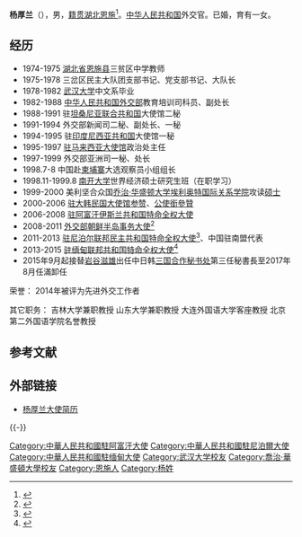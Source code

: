 '''杨厚兰'''（{{bd|1956年|5月||catIdx=}}），男，[[籍贯|籍贯]][[湖北|湖北]][[恩施|恩施]]<ref>{{Cite web |url=http://news.sina.com.cn/o/2015-04-17/061931727666.shtml |title=淘金缅甸 不少川企已先行 |accessdate=2015-11-07 |author= |date=2015-04-17 |work= |publisher=新浪网，来源：四川在线-华西都市报 |language=Zh-hans |archive-date=2016-10-09 |archive-url=https://web.archive.org/web/20161009183835/http://news.sina.com.cn/o/2015-04-17/061931727666.shtml |dead-url=no }}</ref>。[[中华人民共和国|中华人民共和国]]外交官。已婚，育有一女。

== 经历 ==
*1974-1975  [[湖北省|湖北省]][[恩施县|恩施县]]三贫区中学教师
*1975-1978  三岔区民主大队团支部书记、党支部书记、大队长
*1978-1982  [[武汉大学|武汉大学]]中文系毕业
*1982-1988 [[中华人民共和国外交部|中华人民共和国外交部]]教育培训司科员、副处长
*1988-1991 驻[[坦桑尼亚联合共和国|坦桑尼亚联合共和国]]大使馆二秘
*1991-1994 外交部新闻司二秘、副处长、一秘
*1994-1995 驻[[印度尼西亚共和国|印度尼西亚共和国]]大使馆一秘
*1995-1997 [[中國駐馬來西亞大使館|驻马来西亚大使馆]]政治处主任
*1997-1999 外交部亚洲司一秘、处长
*1998.7-8    中国赴[[柬埔寨|柬埔寨]]大选观察员小组组长
*1998.11-1999.8 [[南开大学|南开大学]]世界经济硕士研究生班（在职学习）
*1999-2000 美利坚合众国[[乔治·华盛顿大学|乔治·华盛顿大学]][[埃利奥特国际关系学院|埃利奥特国际关系学院]]攻读[[硕士|硕士]]
*2000-2006 [[中國駐韓國大使館|驻大韩民国大使馆]][[参赞|参赞]]、[[公使銜參贊|公使銜參贊]]
*2006-2008 [[中国驻阿富汗伊斯兰共和国大使|驻阿富汗伊斯兰共和国特命全权大使]]
*2008-2011 [[中国外交部朝鲜半岛事务大使列表|外交部朝鲜半岛事务大使]]<ref>{{cite web | url=http://china.joins.com/gb/article.do?method=detail&art_id=16272 | title=“韩国通”杨厚兰出任中国朝鲜半岛事务大使 | publisher=中央日报 | accessdate=2011-09-25 | archive-url=https://web.archive.org/web/20141031144336/http://china.joins.com/gb/article.do?method=detail&art_id=16272 | archive-date=2014-10-31 | dead-url=yes }}</ref>
*2011-2013 [[中国驻尼泊尔大使列表|驻尼泊尔联邦民主共和国特命全权大使]]<ref>{{cite web | url=http://news.ifeng.com/gundong/detail_2011_09/19/9292168_0.shtml | title=驻尼泊尔大使杨厚兰与尼媒体组织举行座谈 | publisher=凤凰网 | date=2011年9月19日 | accessdate=2011年9月26日 | archive-date=2014年10月31日 | archive-url=https://web.archive.org/web/20141031153651/http://news.ifeng.com/gundong/detail_2011_09/19/9292168_0.shtml | dead-url=no }}</ref>、中国驻南盟代表
*2013-2015 [[中国驻缅甸大使列表|驻缅甸联邦共和国特命全权大使]]<ref>{{cite news|title=中国新任驻缅大使杨厚兰抵缅履新|url=http://mm.china-embassy.org/chn/xwdt/t1023224.htm|accessdate=2014-10-31|newspaper=中华人民共外交部|date=2013-03-20|archive-date=2017-03-05|archive-url=https://web.archive.org/web/20170305004838/http://mm.china-embassy.org/chn/xwdt/t1023224.htm|dead-url=no}}</ref>
*2015年9月起接替[[岩谷滋雄|岩谷滋雄]]出任中日韩[[三国合作秘书处|三国合作秘书处]]第三任秘書長至2017年8月任滿卸任

荣誉：
2014年被评为先进外交工作者

其它职务：
吉林大学兼职教授
山东大学兼职教授
大连外国语大学客座教授
北京第二外国语学院名誉教授

==参考文献==
{{reflist}}

== 外部链接 ==
* [http://www.fmprc.gov.cn/ce/cemm/chn/xnyfgk/t840634.htm 杨厚兰大使简历] {{Wayback|url=http://www.fmprc.gov.cn/ce/cemm/chn/xnyfgk/t840634.htm |date=20160306104416 }}

{{-}}
{{start box}}
{{s-dip}}
{{succession box|[[刘健_(外交官)|刘健]]|[[郑清典|郑清典]]|[[中国驻阿富汗大使列表|中華人民共和国驻阿富汗大使]]|2007年3月-2009年2月}}
{{succession box|[[陈乃清|陈乃清]]|[[武大偉|武大偉]]<br>（[[中國政府朝鮮半島事務特別代表|中國政府朝鮮半島事務特別代表]]）|[[中国外交部朝鲜半岛事务大使列表|中国外交部朝鲜半岛事务大使]]|2009年-2011年}}
{{succession box|[[邱国洪|邱国洪]]|[[吳春太|吳春太]]|[[中国驻尼泊尔大使列表|中華人民共和国驻尼泊尔大使]]|2011年6月至2013年2月}}
{{succession box|[[李军华|李军华]]|[[洪亮_(外交官)|洪亮]]|[[中国驻缅甸大使列表|中華人民共和国驻缅甸大使]]|2013年3月至2015年6月}}
{{succession box|[[岩谷滋雄|岩谷滋雄]]|[[李鍾憲|李鍾憲]]|[[中日韓三國合作秘書處|中日韓三國合作秘書處]]秘書長|2015年9月1日至2017年8月31日}}
{{end box}}

{{DEFAULTSORT: Yang, Hou Lan}}
[[Category:中華人民共和國駐阿富汗大使|Category:中華人民共和國駐阿富汗大使]]
[[Category:中華人民共和國駐尼泊爾大使|Category:中華人民共和國駐尼泊爾大使]]
[[Category:中華人民共和國駐缅甸大使|Category:中華人民共和國駐缅甸大使]]
[[Category:武汉大学校友|Category:武汉大学校友]]
[[Category:喬治·華盛頓大學校友|Category:喬治·華盛頓大學校友]]
[[Category:恩施人|Category:恩施人]]
[[Category:杨姓|Category:杨姓]]